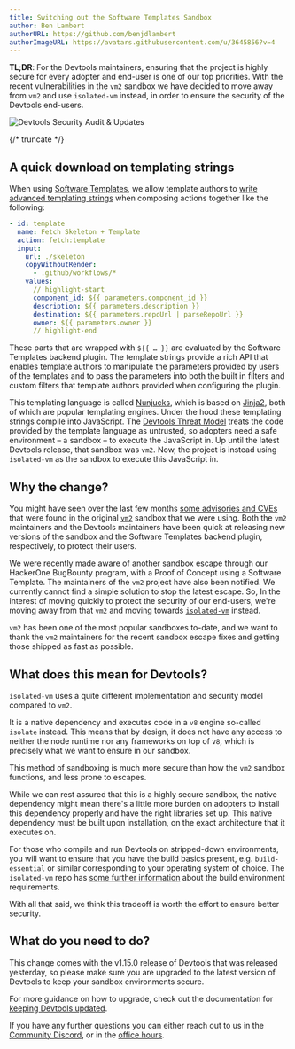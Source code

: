 ```yaml
---
title: Switching out the Software Templates Sandbox
author: Ben Lambert
authorURL: https://github.com/benjdlambert
authorImageURL: https://avatars.githubusercontent.com/u/3645856?v=4
---
```


**TL;DR**: For the Devtools maintainers, ensuring that the project is highly secure for every adopter and end-user is one of our top priorities. With the recent vulnerabilities in the `vm2` sandbox we have decided to move away from `vm2` and use `isolated-vm` instead, in order to ensure the security of the Devtools end-users.

![Devtools Security Audit & Updates](assets/22-08-23/devtools-security-audit.png)

{/* truncate */}

## A quick download on templating strings

When using [Software Templates](https://devtools.khulnasoft.com/docs/features/software-templates), we allow template authors to [write advanced templating strings](https://devtools.khulnasoft.com/docs/features/software-templates/writing-templates/#the-templating-syntax) when composing actions together like the following:

```yaml
- id: template
  name: Fetch Skeleton + Template
  action: fetch:template
  input:
    url: ./skeleton
    copyWithoutRender:
      - .github/workflows/*
    values:
      // highlight-start
      component_id: ${{ parameters.component_id }}
      description: ${{ parameters.description }}
      destination: ${{ parameters.repoUrl | parseRepoUrl }}
      owner: ${{ parameters.owner }}
      // highlight-end
```

These parts that are wrapped with `${{ … }}` are evaluated by the Software Templates backend plugin.
The template strings provide a rich API that enables template authors to manipulate the parameters provided by users of the templates and to pass the parameters into both the built in filters and custom filters that template authors provided when configuring the plugin.

This templating language is called [Nunjucks](https://github.com/mozilla/nunjucks), which is based on [Jinja2](https://pypi.org/project/Jinja2), both of which are popular templating engines.
Under the hood these templating strings compile into JavaScript. The [Devtools Threat Model](https://devtools.khulnasoft.com/docs/overview/threat-model/) treats the code provided by the template language as untrusted, so adopters need a safe environment – a sandbox – to execute the JavaScript in.
Up until the latest Devtools release, that sandbox was `vm2`. Now, the project is instead using `isolated-vm` as the sandbox to execute this JavaScript in.

## Why the change?

You might have seen over the last few months [some advisories and CVEs](https://github.com/patriksimek/vm2/security/advisories) that were found in the original [`vm2`](https://github.com/patriksimek/vm2) sandbox that we were using.
Both the `vm2` maintainers and the Devtools maintainers have been quick at releasing new versions of the sandbox and the Software Templates backend plugin, respectively, to protect their users.

We were recently made aware of another sandbox escape through our HackerOne BugBounty program, with a Proof of Concept using a Software Template.
The maintainers of the `vm2` project have also been notified. We currently cannot find a simple solution to stop the latest escape. So, In the interest of moving quickly to protect the security of our end-users, we're moving away from that `vm2` and moving towards [`isolated-vm`](https://github.com/laverdet/isolated-vm) instead.

`vm2` has been one of the most popular sandboxes to-date, and we want to thank the `vm2` maintainers for the recent sandbox escape fixes and getting those shipped as fast as possible.

## What does this mean for Devtools?

`isolated-vm` uses a quite different implementation and security model compared to `vm2`.

It is a native dependency and executes code in a `v8` engine so-called `isolate` instead. This means that by design, it does not have any access to neither the node runtime nor any frameworks on top of `v8`, which is precisely what we want to ensure in our sandbox.

This method of sandboxing is much more secure than how the `vm2` sandbox functions, and less prone to escapes.

While we can rest assured that this is a highly secure sandbox, the native dependency might mean there's a little more burden on adopters to install this dependency properly and have the right libraries set up.
This native dependency must be built upon installation, on the exact architecture that it executes on.

For those who compile and run Devtools on stripped-down environments, you will want to ensure that you have the build basics present, e.g. `build-essential` or similar corresponding to your operating system of choice.
The `isolated-vm` repo has [some further information](https://github.com/laverdet/isolated-vm#requirements) about the build environment requirements.

With all that said, we think this tradeoff is worth the effort to ensure better security.

## What do you need to do?

This change comes with the v1.15.0 release of Devtools that was released yesterday, so please make sure you are upgraded to the latest version of Devtools to keep your sandbox environments secure.

For more guidance on how to upgrade, check out the documentation for [keeping Devtools updated](https://devtools.khulnasoft.com/docs/getting-started/keeping-devtools-updated).

If you have any further questions you can either reach out to us in the [Community Discord](https://discord.gg/devtools-687207715902193673), or in the [office hours](https://info.devtools.spotify.com/office-hours).
